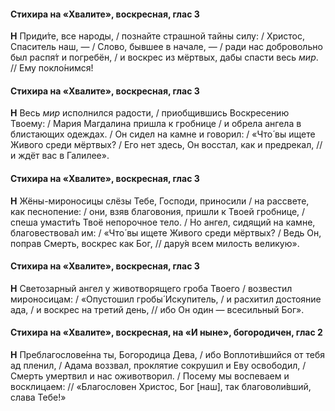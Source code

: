 #### Стихира на «Хвалите», воскресная, глас 3

**Н** Приди́те, все народы, / познайте страшной тайны силу: / Христос, Спаситель наш, — / Слово, бывшее в начале, — / ради нас добровольно был распя́т и погребён, / и воскрес из мёртвых, дабы спасти весь *мир*. // Ему покло́нимся!

#### Стихира на «Хвалите», воскресная, глас 3

**Н** Весь *мир* исполнился радости, / приобщившись Воскресению Твоему: / Мария Магдалина пришла к гробнице / и обрела ангела в блистающих одеждах. / Он сидел на камне и говорил: / «Что́ вы ищете Живого среди мёртвых? / Его нет здесь, Он восстал, как и предрекал, // и ждёт вас в Галилее».

#### Стихира на «Хвалите», воскресная, глас 3

**Н** Жёны-мироносицы слёзы Тебе, Господи, приносили / на рассвете, как песнопение: / они, взяв благовония, пришли к Твоей гробнице, / спеша умасти́ть Твоё непорочное тело. / Но ангел, сидящий на камне, благовествова́л им: / «Что́ вы ищете Живого среди мёртвых? / Ведь Он, поправ Смерть, воскрес как Бог, // дару́я всем милость великую».

#### Стихира на «Хвалите», воскресная, глас 3

**Н** Светозарный ангел у животворящего гроба Твоего / возвестил мироносицам: / «Опустошил гробы́ Искупитель, / и расхитил достояние ада, / и воскрес на третий день, // ибо Он один — всесильный Бог».

#### Стихира на «Хвалите», воскресная, на «И ныне», богородичен, глас 2

**Н** Преблагослове́нна ты, Богородица Дева, / ибо Воплоти́вшийся от тебя ад пленил, / Адама воззвал, проклятие сокрушил и Еву освободил, / Смерть умертвил и нас оживотворил. / Посему мы воспеваем и восклицаем: // «Благословен Христос, Бог <R>[</R>наш<R>]</R>, так благоволи́вший, слава Тебе!»
